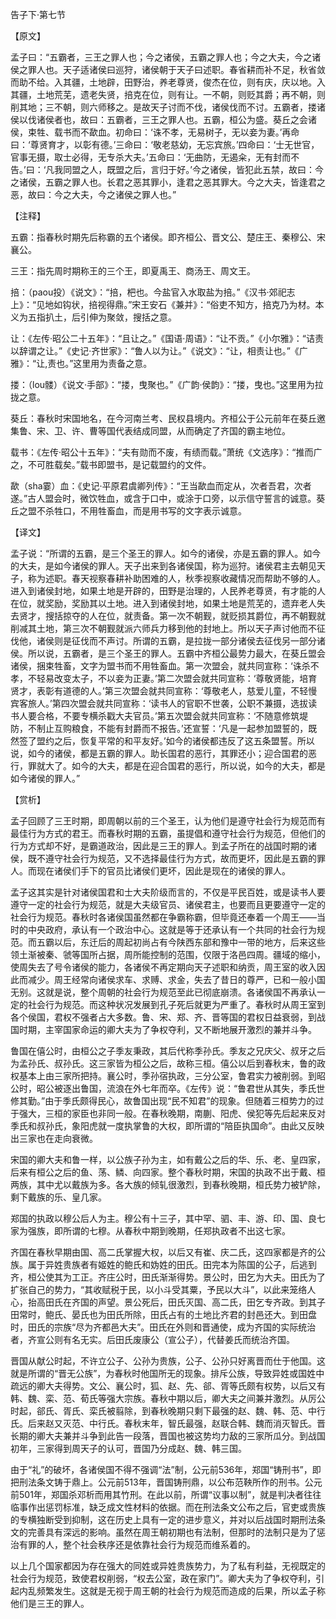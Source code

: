 

告子下·第七节

【原文】

孟子曰：“五霸者，三王之罪人也；今之诸侯，五霸之罪人也；今之大夫，今之诸侯之罪人也。天子适诸侯曰巡狩，诸侯朝于天子曰述职。春省耕而补不足，秋省敛而助不给。入其疆，土地辟，田野治，养老尊贤，俊杰在位，则有庆，庆以地。入其疆，土地荒芜，遗老失贤，掊克在位，则有让。一不朝，则贬其爵；再不朝，则削其地；三不朝，则六师移之。是故天子讨而不伐，诸侯伐而不讨。五霸者，搂诸侯以伐诸侯者也，故曰：五霸者，三王之罪人也。五霸，桓公为盛。葵丘之会诸侯，束牲、载书而不歃血。初命曰：‘诛不孝，无易树子，无以妾为妻。’再命曰：‘尊贤育才，以彰有德。’三命曰：‘敬老慈幼，无忘宾旅。’四命曰：‘士无世官，官事无摄，取士必得，无专杀大夫。’五命曰：‘无曲防，无遏籴，无有封而不告。’曰：‘凡我同盟之人，既盟之后，言归于好。’今之诸侯，皆犯此五禁，故曰：今之诸侯，五霸之罪人也。长君之恶其罪小，逢君之恶其罪大。今之大夫，皆逢君之恶，故曰：今之大夫，今之诸侯之罪人也。”

【注释】

五霸：指春秋时期先后称霸的五个诸侯。即齐桓公、晋文公、楚庄王、秦穆公、宋襄公。

三王：指先周时期称王的三个王，即夏禹王、商汤王、周文王。

掊：（paou投）《说文》：“掊，杷也。今盐官入水取盐为掊。”《汉书·郊祀志上》：“见地如钩状，掊视得鼎。”宋王安石《兼并》：“俗吏不知方，掊克乃为材。本义为五指扒土，后引伸为聚敛，搜括之意。

让：《左传·昭公二十五年》：“且让之。”《国语·周语》：“让不贡。”《小尔雅》：“诘责以辞谓之让。”《史记·齐世家》：“鲁人以为让。”《说文》：“让，相责让也。”《广雅》：“让,责也。”这里用为责备之意。

搂：（lou髅）《说文·手部》：“搂，曳聚也。”《广韵·侯韵》：“搂，曳也。”这里用为拉拢之意。

葵丘：春秋时宋国地名，在今河南兰考、民权县境内。齐桓公于公元前年在葵丘邀集鲁、宋、卫、许、曹等国代表结成同盟，从而确定了齐国的霸主地位。

载书：《左传·昭公十五年》：“夫有勋而不废，有绩而载。”萧统《文选序》：“推而广之，不可胜载矣。”载书即盟书，是记载盟约的文件。

歃（sha霎）血：《史记·平原君虞卿列传》：“王当歃血而定从，次者吾君，次者遂。”古人盟会时，微饮牲血，或含于口中，或涂于口旁，以示信守誓言的诚意。葵丘之盟不杀牲口，不用牲畜血，而是用书写的文字表示诚意。

【译文】

孟子说：“所谓的五霸，是三个圣王的罪人。如今的诸侯，亦是五霸的罪人。如今的大夫，是如今诸侯的罪人。天子出来到各诸侯国，称为巡狩。诸侯君主去朝见天子，称为述职。春天视察春耕补助困难的人，秋季视察收藏情况而帮助不够的人。进入到诸侯封地，如果土地是开辟的，田野是治理的，人民养老尊贤，有才能的人在位，就奖励，奖励其以土地。进入到诸侯封地，如果土地是荒芜的，遗弃老人失去贤才，搜括掠夺的人在位，就责备。第一次不朝觐，就贬损其爵位，再不朝觐就削减其土地，第三次不朝觐就派六师兵力移到他的封地上。所以天子声讨他而不征伐他，诸侯则是征伐而不声讨。所谓的五霸，是拉拢一部分诸侯去征伐另一部分诸侯。所以说，五霸者，是三个圣王的罪人。五霸中齐桓公最势力最大，在葵丘盟会诸侯，捆束牲畜，文字为盟书而不用牲畜血。第一次盟会，就共同宣称：‘诛杀不孝，不轻易改变太子，不以妾为正妻。’第二次盟会就共同宣称：‘尊敬贤能，培育贤才，表彰有道德的人。’第三次盟会就共同宣称：‘尊敬老人，慈爱儿童，不轻慢宾客旅人。’第四次盟会就共同宣称：‘读书人的官职不世袭，公职不兼摄，选拔读书人要合格，不要专横杀戳大夫官员。’第五次盟会就共同宣称：‘不随意修筑堤防，不制止互购粮食，不能有封爵而不报告。’还宣誓：‘凡是一起参加盟誓的，既然签了盟约之后，恢复平常的和平友好。’如今的诸侯都违反了这五条盟誓。所以说，如今的诸侯，都是五霸的罪人。助长国君的恶行，其罪还小；迎合国君的恶行，罪就大了。如今的大夫，都是在迎合国君的恶行，所以说，如今的大夫，都是如今诸侯的罪人。”

【赏析】

孟子回顾了三王时期，即周朝以前的三个圣王，认为他们是遵守社会行为规范而有最佳行为方式的君王。而春秋时期的五霸，虽提倡和遵守社会行为规范，但他们的行为方式却不好，是霸道政治，因此是三王的罪人。到孟子所在的战国时期的诸侯，既不遵守社会行为规范，又不选择最佳行为方式，故而更坏，因此是五霸的罪人。而现在诸侯们手下的官员比诸侯们更坏，因此是现在的诸侯的罪人。

孟子这其实是针对诸侯国君和士大夫阶级而言的，不仅是平民百姓，或是读书人要遵守一定的社会行为规范，就是大夫级官员、诸侯君主，也要而且更要遵守一定的社会行为规范。春秋时各诸侯国虽然都在争霸称霸，但毕竟还奉着一个周王——当时的中央政府，承认有一个政治中心。这就是等于还承认有一个共同的社会行为规范。而五霸以后，东迁后的周起初尚占有今陕西东部和豫中一带的地方，后来这些领土渐被秦、虢等国所占据，周所能控制的范围，仅限于洛邑四周。疆域的缩小，使周失去了号令诸侯的能力，各诸侯不再定期向天子述职和纳贡，周王室的收入因此而减少。周王经常向诸侯求车、求赙、求金，失去了昔日的尊严，已和一般小国无别。这就是说，整个周朝的社会行为规范至此已彻底崩溃。各诸侯国不再承认一定的社会行为规范。而这种状况发展到孔子死后就更为严重了。春秋时从周王室到各个侯国，君权不强者占大多数。鲁、宋、郑、齐、晋等国的君权日益衰弱，到战国时期，主宰国家命运的卿大夫为了争权夺利，又不断地展开激烈的兼并斗争。

鲁国在僖公时，由桓公之子季友秉政，其后代称季孙氏。季友之兄庆父、叔牙之后为孟孙氏、叔孙氏。这三家皆为桓公之后，故称三桓。僖公以后到春秋末，鲁的政权基本上由三家所把持。襄公时，季孙宿执政，三分公室，鲁君实力被削弱。到昭公时，昭公被逐出鲁国，流浪在外七年而卒。《左传》说：“鲁君世从其失，季氏世修其勤。”由于季氏颇得民心，故鲁国出现“民不知君”的现象。但随着三桓势力的过于强大，三桓的家臣也非同一般。在春秋晚期，南蒯、阳虎、侯犯等先后起来反对季氏和叔孙氏，象阳虎就一度执掌鲁的大权，即所谓的“陪臣执国命”。由此又反映出三家也在走向衰微。

宋国的卿大夫和鲁一样，以公族子孙为主，如有戴公之后的华、乐、老、皇四家，后来有桓公之后的鱼、荡、鳞、向四家。整个春秋时期，宋国的执政不出于戴、桓两族，其中尤以戴族为多。各大族的倾轧很激烈，到春秋晚期，桓氏势力被铲除，剩下戴族的乐、皇几家。

郑国的执政以穆公后人为主。穆公有十三子，其中罕、驷、丰、游、印、国、良七家为强族，即所谓的七穆。从春秋中期到晚期，任郑执政者不出这七家。

齐国在春秋早期由国、高二氏掌握大权，以后又有崔、庆二氏，这四家都是齐的公族。属于异姓贵族者有姬姓的鲍氏和妫姓的田氏。田完本为陈国的公子，后逃到齐，桓公使其为工正。齐庄公时，田氏渐渐得势。景公时，田乞为大夫。田氏为了扩张自己的势力，“其收赋税于民，以小斗受其粟，予民以大斗”，以此来笼络人心，抬高田氏在齐国的声望。景公死后，田氏灭国、高二氏，田乞专齐政。到其子田常时，鲍氏、晏氏也为田氏所除，田氏占有的土地比齐君的封邑还大。到田盘时，田氏的宗族“尽为齐都邑大夫”。田氏在外则和晋通使，成为齐国的实际统治者，齐宣公则有名无实。后田氏废康公（宣公子），代替姜氏而统治齐国。

晋国从献公时起，不许立公子、公孙为贵族，公子、公孙只好离晋而仕于他国。这就是所谓的“晋无公族”，为春秋时他国所无的现象。排斥公族，导致异姓或国姓中疏远的卿大夫得势。文公、襄公时，狐、赵、先、郤、胥等氏颇有权势，以后又有韩、魏、栾、范、荀氏等强大宗族。春秋中期以后，卿大夫之间兼并激烈。从厉公时起，郤氏、胥氏、栾氏被翦除，到春秋晚期只剩下最强的赵、魏、韩、范、中行氏。后来赵又灭范、中行氏。春秋末年，智氏最强，赵联合韩、魏而消灭智氏。晋长期的卿大夫兼并斗争到此告一段落，晋国也被这势均力敌的三家所瓜分。到战国初年，三家得到周天子的认可，晋国乃分成赵、魏、韩三国。

由于“礼”的破坏，各诸侯国不得不强调“法”制，公元前536年，郑国“铸刑书”，即把刑法条文铸于鼎上。公元前513年，晋国铸刑鼎，以公布范鞅所作的刑书。公元前501年，郑国杀邓析而用其竹刑。在此以前，所谓“议事以制”，就是判决者往往临事作出惩罚标准，缺乏成文性材料的依据。而在刑法条文公布之后，官吏或贵族的专横独断受到抑制，这在历史上具有一定的进步意义，并对以后战国时期刑法条文的完善具有深远的影响。虽然在周王朝初期也有法制，但那时的法制只是为了惩治有罪的人，整个社会秩序还是依靠社会行为规范而维系着的。

以上几个国家都因为存在强大的同姓或异姓贵族势力，为了私有利益，无视既定的社会行为规范，致使君权削弱，“权去公室，政在家门”。卿大夫为了争权夺利，引起内乱频繁发生。这就是无视于周王朝的社会行为规范而造成的后果，所以孟子称他们是三王的罪人。

